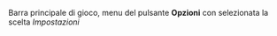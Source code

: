 Barra principale di gioco, menu del pulsante '''Opzioni''' con selezionata la scelta ''Impostazioni''